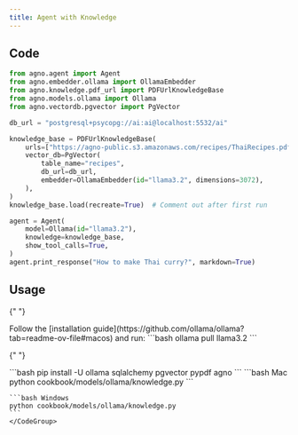 ```yaml
---
title: Agent with Knowledge
---
```


## Code

```python cookbook/models/ollama/knowledge.py
from agno.agent import Agent
from agno.embedder.ollama import OllamaEmbedder
from agno.knowledge.pdf_url import PDFUrlKnowledgeBase
from agno.models.ollama import Ollama
from agno.vectordb.pgvector import PgVector

db_url = "postgresql+psycopg://ai:ai@localhost:5532/ai"

knowledge_base = PDFUrlKnowledgeBase(
    urls=["https://agno-public.s3.amazonaws.com/recipes/ThaiRecipes.pdf"],
    vector_db=PgVector(
        table_name="recipes",
        db_url=db_url,
        embedder=OllamaEmbedder(id="llama3.2", dimensions=3072),
    ),
)
knowledge_base.load(recreate=True)  # Comment out after first run

agent = Agent(
    model=Ollama(id="llama3.2"),
    knowledge=knowledge_base,
    show_tool_calls=True,
)
agent.print_response("How to make Thai curry?", markdown=True)
```

## Usage

<Steps>
  <Snippet file="create-venv-step.mdx" />

{" "}

<Step title="Install Ollama">
  Follow the [installation
  guide](https://github.com/ollama/ollama?tab=readme-ov-file#macos) and run:
  ```bash ollama pull llama3.2 ```
</Step>

{" "}

<Step title="Install libraries">
  ```bash pip install -U ollama sqlalchemy pgvector pypdf agno ```
</Step>

  <Step title="Run Agent">
    <CodeGroup>
    ```bash Mac
    python cookbook/models/ollama/knowledge.py
    ```

    ```bash Windows
    python cookbook/models/ollama/knowledge.py
    ```
    </CodeGroup>

  </Step>
</Steps>
